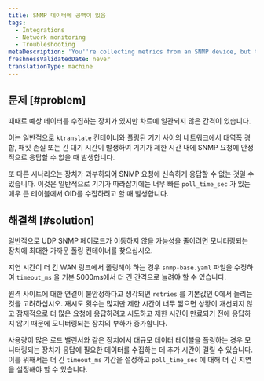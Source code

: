 ```yaml
---
title: SNMP 데이터에 공백이 있음
tags:
  - Integrations
  - Network monitoring
  - Troubleshooting
metaDescription: 'You''re collecting metrics from an SNMP device, but the data has inconsistent gaps.'
freshnessValidatedDate: never
translationType: machine
---
```


## 문제 [#problem]

때때로 예상 데이터를 수집하는 장치가 있지만 차트에 일관되지 않은 간격이 있습니다.

이는 일반적으로 `ktranslate` 컨테이너와 폴링된 기기 사이의 네트워크에서 대역폭 경합, 패킷 손실 또는 긴 대기 시간이 발생하여 기기가 제한 시간 내에 SNMP 요청에 안정적으로 응답할 수 없을 때 발생합니다.

또 다른 시나리오는 장치가 과부하되어 SNMP 요청에 신속하게 응답할 수 없는 것일 수 있습니다. 이것은 일반적으로 기기가 따라잡기에는 너무 빠른 `poll_time_sec` 가 있는 매우 큰 테이블에서 OID를 수집하려고 할 때 발생합니다.

## 해결책 [#solution]

일반적으로 UDP SNMP 페이로드가 이동하지 않을 가능성을 줄이려면 모니터링되는 장치에 최대한 가까운 폴링 컨테이너를 찾으십시오.

지연 시간이 더 긴 WAN 링크에서 폴링해야 하는 경우 `snmp-base.yaml` 파일을 수정하여 `timeout_ms` 을 기본 5000ms에서 더 긴 간격으로 늘려야 할 수 있습니다.

원격 사이트에 대한 연결이 불안정하다고 생각되면 `retries` 를 기본값인 0에서 늘리는 것을 고려하십시오. 재시도 횟수는 많지만 제한 시간이 너무 짧으면 상황이 개선되지 않고 잠재적으로 더 많은 요청에 응답하려고 시도하고 제한 시간이 만료되기 전에 응답하지 않기 때문에 모니터링되는 장치의 부하가 증가합니다.

사용량이 많은 로드 밸런서와 같은 장치에서 대규모 데이터 테이블을 폴링하는 경우 모니터링되는 장치가 응답에 필요한 데이터를 수집하는 데 추가 시간이 걸릴 수 있습니다. 이를 위해서는 더 긴 `timeout_ms` 기간을 설정하고 `poll_time_sec` 에 대해 더 긴 지연을 설정해야 할 수 있습니다.
